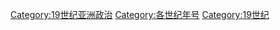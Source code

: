 [[Category:19世纪亚洲政治|Category:19世纪亚洲政治]]
[[Category:各世纪年号|Category:各世纪年号]]
[[Category:19世纪|Category:19世纪]]